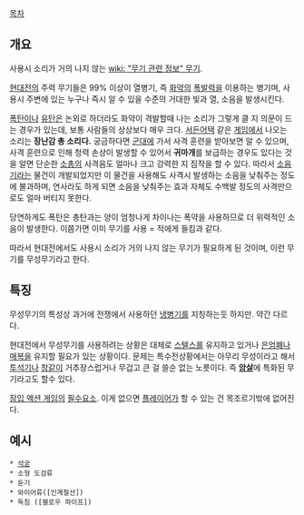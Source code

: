 [[목차]]
== 개요 ==
사용시 소리가 거의 나지 않는 [[wiki: "무기 관련 정보" 무기]].

[[현대전]]의 주력 무기들은 99% 이상이 열병기, 즉 [[화약]]의 [[폭발]]력을 이용하는 병기며, 사용시 주변에 있는 누구나 즉시 알 수 있을 수준의 거대한 빛과 열, 소음을 발생시킨다.

[[폭탄]]이나 [[유탄]]은 논외로 하더라도 화약이 격발할때 나는 소리가 그렇게 클 지 의문이 드는 경우가 있는데, 보통 사람들의 상상보다 매우 크다. [[서든어택]] 같은 [[게임]]에서 나오는 소리는 '''장난감 총 소리다.''' 궁금하다면 [[군대]]에 가서 사격 훈련을 받아보면 알 수 있으며, 사격 훈련으로 인해 청력 손상이 발생할 수 있어서 '''귀마개'''를 보급하는 경우도 있다는 것을 알면 단순한 [[소총]]의 사격음도 얼마나 크고 강력한 지 짐작을 할 수 있다. 따라서 [[소음기]]라는 물건이 개발되었지만 이 물건을 사용해도 사격시 발생하는 소음을 낮춰주는 정도에 불과하며, 연사라도 하게 되면 소음을 낮춰주는 효과 자체도 수백발 정도의 사격만으로도 얼마 버티지 못한다.

당연하게도 폭탄은 총탄과는 양이 엄청나게 차이나는 폭약을 사용하므로 더 위력적인 소음이 발생한다. 이쯤가면 이미 무기를 사용 = 적에게 들킴과 같다.

따라서 현대전에서도 사용시 소리가 거의 나지 않는 무기가 필요하게 된 것이며, 이런 무기를 무성무기라고 한다.

== 특징 ==
무성무기의 특성상 과거에 전쟁에서 사용하던 [[냉병기]]를 지칭하는듯 하지만. 약간 다르다.

현대전에서 무성무기를 사용하려는 상황은 대체로 [[스텔스]]를 유지하고 있거나 [[은엄폐]]나 [[매복]]을 유지할 필요가 있는 상황이다. 문제는 특수전상황에서는 아무리 무성이라고 해서 [[투석기]]나 [[창]]같이 거추장스럽거나 무겁고 큰 걸 쓸순 없는 노릇이다. 즉 '''[[암살]]'''에 특화된 무기라고도 할수 있다.

[[잠입 액션 게임]]의 [[필수요소]]. 이게 없으면 [[플레이어]]가 할 수 있는 건 목조르기밖에 없어진다.

== 예시 ==
 * [[석궁]]
 * 소형 도검류
 * 둔기
 * 와이어류([인계철선])
 * 독침 ([블로우 파이프])
